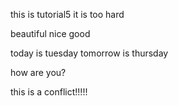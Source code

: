 this is tutorial5
it is too hard

beautiful
nice 
good

today is tuesday
tomorrow is thursday

how are you?

this is a conflict!!!!!

